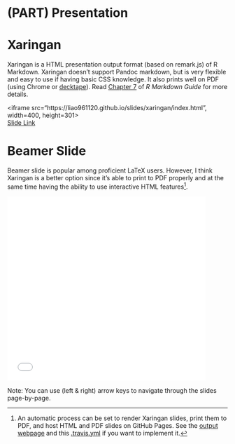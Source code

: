 # (PART) **Presentation** {-}

# Xaringan

Xaringan is a HTML presentation output format (based on remark.js) of R Markdown. Xaringan doesn't support Pandoc markdown, but is very flexible and easy to use if having basic CSS knowledge. It also prints well on PDF (using Chrome or [decktape](https://github.com/astefanutti/decktape)). Read [Chapter 7](https://bookdown.org/yihui/rmarkdown/xaringan.html) of *R Markdown Guide* for more details.

<iframe src="https://liao961120.github.io/slides/xaringan/index.html", width=400, height=301>
</iframe>  
[Slide Link](https://liao961120.github.io/slides/xaringan/index.html)


# Beamer Slide

Beamer slide is popular among proficient LaTeX users. However, I think Xaringan is a better option since it's able to print to PDF properly and at the same time having the ability to use interactive HTML features[^xaringan].

<embed src="beamer.pdf" type="application/pdf" width="90%" height="420px">

Note: You can use (left & right) arrow keys to navigate through the slides page-by-page.



[^xaringan]: An automatic process can be set to render Xaringan slides, print them to PDF, and host HTML and PDF slides on GitHub Pages. See the [output webpage](/slides) and this [.travis.yml](https://github.com/liao961120/slides/blob/master/.travis.yml) if you want to implement it.
